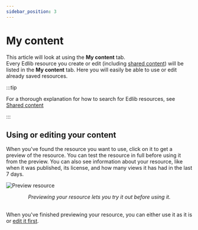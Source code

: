 ```yaml
---
sidebar_position: 3
---
```


# My content

This article will look at using the **My content** tab.  
Every Edlib resource you create or edit (including [shared content](shared-content.mdx)) will be listed in the **My content** tab. Here you will easily be able to use or edit already saved resources.

:::tip

For a thorough explanation for how to search for Edlib resources, see [Shared content](shared-content.mdx)

:::

## Using or editing your content

When you've found the resource you want to use, click on it to get a preview of the resource. You can test the resource in full before using it from the preview. You can also see information about your resource, like when it was published, its license, and how many views it has had in the last 7 days.  

![Preview resource](../../../static/img/my-content-preview.png)
<center><i>Previewing your resource lets you try it out before using it.</i></center><br />

When you've finished previewing your resource, you can either use it as it is or [edit it first](editing-resource.mdx).